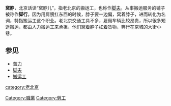 {{无来源|time=2022-4-23}}
'''窝脖'''，北京话读“窝脖儿”，指老北京的搬运工，也称作[[脚夫|脚夫]]。从事搬运服务的铺子被称作'''脚行'''。因为用肩膀扛东西的时候，脖子要一边偏，窝着脖子，进而转化为名词，特指搬运工这个职业。老北京交通工具不多，雇佣车辆比较昂贵，所以很多短途搬运，都由人力搬运工来承担，他们窝着脖子扛着货物，奔行在京城的大街小巷。

==参见==
* [[苦力|苦力]]
* [[脚夫|脚夫]]
* [[搬运工|搬运工]]

{{BJ-stub}}
{{职业小作品}}

[[category:老北京|category:老北京]]
[[Category:職業|Category:職業]]
[[Category:勞工|Category:勞工]]